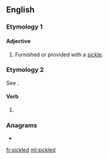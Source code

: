 ==English==

===Etymology 1===
{{suffix|sickle|ed|gloss1=farm implement|lang=en}}

====Adjective====
{{en-adj|-}}

# Furnished or provided with a [[sickle]].

===Etymology 2===
See {{m|en|sickle|pos=verb}}.

====Verb====
{{head|en|past participle}}

# {{past participle of|sickle|lang=en|nocat=1}}

===Anagrams===
* {{l|en|slicked}}

[[fr:sickled]]
[[ml:sickled]]